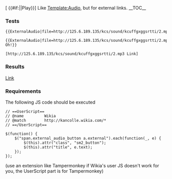 <includeonly><span class="external_audio_button">[{{{file}}} {{#if:{{{title|}}}|{{{title}}}|Play}}]</span></includeonly><noinclude>
Like [[Template:Audio]], but for external links.
__TOC__ 


===Tests===

<pre>
{{ExternalAudio|file=http://125.6.189.135/kcs/sound/kcuffgxggsrtti/2.mp3}}

{{ExternalAudio|file=http://125.6.189.135/kcs/sound/kcuffgxggsrtti/2.mp3|title=Shimakaze Oh!}}

[http://125.6.189.135/kcs/sound/kcuffgxggsrtti/2.mp3 Link]
</pre>


===Results===

{{ExternalAudio|file=http://125.6.189.135/kcs/sound/kcuffgxggsrtti/2.mp3}}

{{ExternalAudio|file=http://125.6.189.135/kcs/sound/kcuffgxggsrtti/2.mp3|title=Shimakaze Oh!}}

[http://125.6.189.135/kcs/sound/kcuffgxggsrtti/2.mp3 Link]


===Requirements===

The following JS code should be executed

<pre>
// ==UserScript==
// @name         Wikia
// @match        http://kancolle.wikia.com/*
// ==/UserScript==

$(function() {
    $("span.external_audio_button a.external").each(function(_, e) {
        $(this).attr("class", "sm2_button");
        $(this).attr("title", e.text);
    });
});
</pre>

(use an extension like Tampermonkey if Wikia's user JS doesn't work for you, the UserScript part is for Tampermonkey)